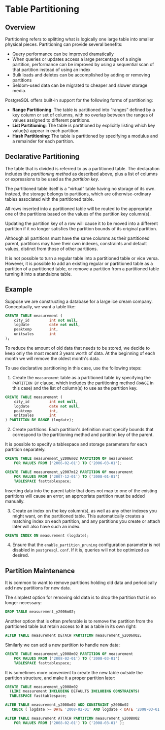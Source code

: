 # Table Partitioning

## Overview

Partitioning refers to splitting what is logically one large table into smaller physical pieces. Partitioning can provide several benefits:

- Query performance can be improved dramatically
- When queries or updates access a large percentage of a single partition, performance can be improved by using a sequential scan of that partition instead of using an index
- Bulk loads and deletes can be accomplished by adding or removing partitions
- Seldom-used data can be migrated to cheaper and slower storage media.

PostgreSQL offers built-in support for the following forms of partitioning:

- **Range Partitioning**: The table is partitioned into “ranges” defined by a key column or set of columns, with no overlap between the ranges of values assigned to different partitions.
- **List Partitioning**: The table is partitioned by explicitly listing which key value(s) appear in each partition.
- **Hash Partitioning**: The table is partitioned by specifying a modulus and a remainder for each partition.


## Declarative Partitioning

The table that is divided is referred to as a partitioned table. The declaration includes the *partitioning method* as described above, plus a list of columns or expressions to be used as the *partition key*.

The partitioned table itself is a “virtual” table having no storage of its own. Instead, the storage belongs to partitions, which are otherwise-ordinary tables associated with the partitioned table.

All rows inserted into a partitioned table will be routed to the appropriate one of the partitions based on the values of the partition key column(s).

Updating the partition key of a row will cause it to be moved into a different partition if it no longer satisfies the partition bounds of its original partition.

Although all partitions must have the same columns as their partitioned parent, partitions may have their own indexes, constraints and default values, distinct from those of other partitions.

It is not possible to turn a regular table into a partitioned table or vice versa. However, it is possible to add an existing regular or partitioned table as a partition of a partitioned table, or remove a partition from a partitioned table turning it into a standalone table.


## Example

Suppose we are constructing a database for a large ice cream company. Conceptually, we want a table like:

```sql
CREATE TABLE measurement (
    city_id         int not null,
    logdate         date not null,
    peaktemp        int,
    unitsales       int
);
```

To reduce the amount of old data that needs to be stored, we decide to keep only the most recent 3 years worth of data. At the beginning of each month we will remove the oldest month's data.

To use declarative partitioning in this case, use the following steps:

1. Create the `measurement` table as a partitioned table by specifying the `PARTITION BY` clause, which includes the partitioning method (`RANGE` in this case) and the list of column(s) to use as the partition key.

```sql
CREATE TABLE measurement (
    city_id         int not null,
    logdate         date not null,
    peaktemp        int,
    unitsales       int
) PARTITION BY RANGE (logdate);
```

2. Create partitions. Each partition's definition must specify bounds that correspond to the partitioning method and partition key of the parent.

It is possible to specify a tablespace and storage parameters for each partition separately.

```sql
CREATE TABLE measurement_y2006m02 PARTITION OF measurement
    FOR VALUES FROM ('2006-02-01') TO ('2006-03-01');

CREATE TABLE measurement_y2007m12 PARTITION OF measurement
    FOR VALUES FROM ('2007-12-01') TO ('2008-01-01')
    TABLESPACE fasttablespace;
```

Inserting data into the parent table that does not map to one of the existing partitions will cause an error; an appropriate partition must be added manually.

3. Create an index on the key column(s), as well as any other indexes you might want, on the partitioned table. This automatically creates a matching index on each partition, and any partitions you create or attach later will also have such an index. 

```sql
CREATE INDEX ON measurement (logdate);
```

4. Ensure that the `enable_partition_pruning` configuration parameter is not disabled in `postgresql.conf`. If it is, queries will not be optimized as desired.


## Partition Maintenance

It is common to want to remove partitions holding old data and periodically add new partitions for new data. 

The simplest option for removing old data is to drop the partition that is no longer necessary:

```sql
DROP TABLE measurement_y2006m02;
```

Another option that is often preferable is to remove the partition from the partitioned table but retain access to it as a table in its own right:

```sql
ALTER TABLE measurement DETACH PARTITION measurement_y2006m02;
```

Similarly we can add a new partition to handle new data:

```sql
CREATE TABLE measurement_y2008m02 PARTITION OF measurement
    FOR VALUES FROM ('2008-02-01') TO ('2008-03-01')
    TABLESPACE fasttablespace;
```

It is sometimes more convenient to create the new table outside the partition structure, and make it a proper partition later:

```sql
CREATE TABLE measurement_y2008m02
  (LIKE measurement INCLUDING DEFAULTS INCLUDING CONSTRAINTS)
  TABLESPACE fasttablespace;

ALTER TABLE measurement_y2008m02 ADD CONSTRAINT y2008m02
   CHECK ( logdate >= DATE '2008-02-01' AND logdate < DATE '2008-03-01' );

ALTER TABLE measurement ATTACH PARTITION measurement_y2008m02
    FOR VALUES FROM ('2008-02-01') TO ('2008-03-01' );   
```